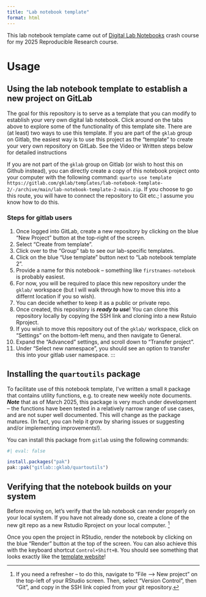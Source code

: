 ```yaml
---
title: "Lab notebook template"
format: html
---
```


This lab notebook template came out of  [Digital Lab Notebooks]() crash course for my 2025 Reproducible Research course. 

# Usage 

## Using the lab notebook template to establish a new project on GitLab

The goal for this repository is to serve as a template that you can modify to establish your very own digital lab notebook.
Click around on the tabs above to explore some of the functionality of this template site.
There are (at least) two ways to use this template.
If you are part of the `gklab` group on Gitlab, the easiest way is to use this project as the "template" to create your very own repository on GitLab. See the Video or Written steps below for detailed instructions


If you are not part of the `gklab` group on Gitlab (or wish to host this on Github instead), you can directly create a copy of this notebook project onto your computer with the following command: `quarto use template https://gitlab.com/gklab/templates/lab-notebook-template-2/-/archive/main/lab-notebook-template-2-main.zip`. 
If you choose to go this route, you will have to connect the repository to Git etc.; I assume you know how to do this.

### Steps for gitlab users

1. Once logged into GitLab, create a new repository by clicking on the blue "New Project" button at the top-right of the screen. 
1. Select "Create from template". 
1. Click over to the "Group" tab to see our lab-specific templates.
1. Click on the blue "Use template" button next to "Lab notebook template 2". 
1. Provide a name for this notebook -- something like `firstnames-notebook`   is probably easiest. 
1. For now, you will be required to place this new repository under the `gklab/` workspace (but I will walk through how to move this into a differnt location if you so wish). 
1. You can decide whether to keep it as a public or private repo. 
1. Once created, this repository is ***ready to use***! You can clone this repository locally by copying the SSH link and cloning into a new Rstuio Rproject. 
1. If you wish to move this repository out of the `gklab/` workspace, click on "Settings" on the bottom-left menu, and then navigate to General. 
1. Expand the "Advanced" settings, and scroll down to "Transfer project". 
1. Under "Select new namespace", you should see an option to transfer this into your gitlab user namespace. 
:::

## Installing the `quartoutils` package

To facilitate use of this notebook template, I've written a small `R` package that contains utility functions, e.g. to create new weekly note documents. ***Note*** that as of March 2025, this package is very much under development -- the functions have been tested in a relatively narrow range of use cases, and are not super well documented. This will change as the package matures. (In fact, you can help it grow by sharing issues or suggesting and/or implementing improvements!). 

You can install this package from `gitlab` using the following commands:

```r
#| eval: false

install.packages("pak")
pak::pak("gitlab::gklab/quartoutils")
```

## Verifying that the notebook builds on your system 

Before moving on, let's verify that the lab notebook can render properly on your local system. If you have not already done so, create a clone of the new git repo as a new Rstudio Rproject on your local computer. ^[If you need a refresher -- to do this, navigate to "File --> New project" on the top-left of your RStudio screen. Then, select "Version Control", then "Git", and copy in the SSH link copied from your git repository.]

Once you open the project in RStudio, render the notebook by clicking on the blue "Render" button at the top of the screen. You can also achieve this with the keyboard shortcut `Control+Shift+B`. You should see something that looks exactly like the [template website]()!


